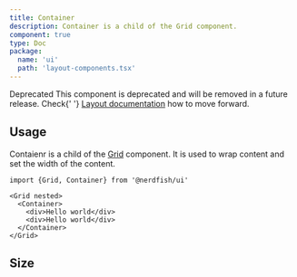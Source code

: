 ```yaml
---
title: Container
description: Container is a child of the Grid component.
component: true
type: Doc
package:
  name: 'ui'
  path: 'layout-components.tsx'
---
```


<Alert variant="warning">
  <Alert.Title>Deprecated</Alert.Title>
  <Alert.Description>
    This component is deprecated and will be removed in a future release. Check{' '}
    <a href="/layout">Layout documentation</a> how to move forward.
  </Alert.Description>
</Alert>

<ComponentExample src="/components/examples/container/demo.tsx">
  <ContainerDemo />
</ComponentExample>

## Usage

Contaienr is a child of the [Grid](/grid) component. It is used to wrap content
and set the width of the content.

```tsx
import {Grid, Container} from '@nerdfish/ui'
```

```tsx
<Grid nested>
  <Container>
    <div>Hello world</div>
    <div>Hello world</div>
  </Container>
</Grid>
```

## Size

<ComponentExample src="/components/examples/container/size.tsx">
  <ContainerSize />
</ComponentExample>
